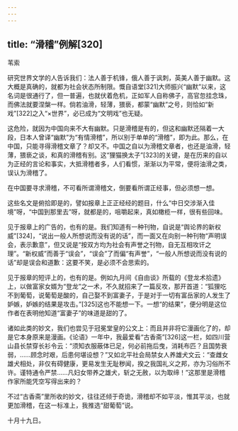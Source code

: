 ```yaml
---
---
---
```

title: “滑稽”例解[320]
---




苇索

研究世界文学的人告诉我们：法人善于机锋，俄人善于讽刺，英美人善于幽默。这大概是真确的，就都为社会状态所制限。慨自语堂[321]大师振兴“幽默”以来，这名词是很通行了，但一普遍，也就伏着危机，正如军人自称佛子，高官忽挂念珠，而佛法就要涅槃一样。倘若油滑，轻薄，猥亵，都蒙“幽默”之号，则恰如“新戏”[322]之入“×世界”，必已成为“文明戏”也无疑。

这危险，就因为中国向来不大有幽默。只是滑稽是有的，但这和幽默还隔着一大段，日本人曾译“幽默”为“有情滑稽”，所以别于单单的“滑稽”，即为此。那么，在中国，只能寻得滑稽文章了？却又不。中国之自以为滑稽文章者，也还是油滑，轻薄，猥亵之谈，和真的滑稽有别。这“狸猫换太子”[323]的关键，是在历来的自以为正经的言论和事实，大抵滑稽者多，人们看惯，渐渐以为平常，便将油滑之类，误认为滑稽了。

在中国要寻求滑稽，不可看所谓滑稽文，倒要看所谓正经事，但必须想一想。

这些名文是俯拾即是的，譬如报章上正正经经的题目，什么“中日交涉渐入佳境”呀，“中国到那里去”呀，就都是的，咀嚼起来，真如橄榄一样，很有些回味。

见于报章上的广告的，也有的是。我们知道有一种刊物，自说是“舆论界的新权威”[324]，“说出一般人所想说而没有说的话”，而一面又在向别一种刊物“声明误会，表示歉意”，但又说是“按双方均为社会有声誉之刊物，自无互相攻讦之理”。“新权威”而善于“误会”，“误会”了而偏“有声誉”，“一般人所想说而没有说的话”却是误会和道歉：这要不笑，是必须不会思索的。

见于报章的短评上的，也有的是。例如九月间《自由谈》所载的《登龙术拾遗》上，以做富家女婿为“登龙”之一术，不久就招来了一篇反攻，那开首道：“狐狸吃不到葡萄，说葡萄是酸的，自己娶不到富妻子，于是对于一切有富岳家的人发生了妒嫉，妒嫉的结果是攻击。”[325]这也不能想一下。一想“的结果”，便分明是这位作者在表明他知道“富妻子”的味道是甜的了。

诸如此类的妙文，我们也尝见于冠冕堂皇的公文上：而且并非将它漫画化了的，却是它本身原来是漫画。《论语》一年中，我最爱看“古香斋”[326]这一栏，如四川营山县长禁穿长衫令云：“须知衣服蔽体已足，何必前拖后曳，消耗布匹？且国势衰弱，……顾念时艰，后患何堪设想？”又如北平社会局禁女人养雄犬文云：“查雌女雄犬相处，非仅有碍健康，更易发生无耻秽闻，揆之我国礼义之邦，亦为习俗所不许。谨特通令严禁……凡妇女带养之雄犬，斩之无赦，以为取缔！”这那里是滑稽作家所能凭空写得出来的？

不过“古香斋”里所收的妙文，往往还倾于奇诡，滑稽却不如平淡，惟其平淡，也就更加滑稽，在这一标准上，我推选“甜葡萄”说。

十月十九日。